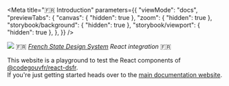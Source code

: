 
<Meta
    title="🇫🇷 Introduction" 
    parameters={{
        "viewMode": "docs",
        "previewTabs": {
            "canvas": { "hidden": true },
            "zoom": { "hidden": true },
            "storybook/background": { "hidden": true },
            "storybook/viewport": { "hidden": true },
        },
    }}
/>

<div style={{ "margin": "0 auto", "maxWidth": "600px", "textAlign": "center" }}>
    <img src="repo-card.png" />  
    🇫🇷 <i><a href="https://www.systeme-de-design.gouv.fr/">French State Design System</a> React integration</i> 🇫🇷 

This website is a playground to test the React components of [@codegouvfr/react-dsfr](https://github.com/codegouvfr/react-dsfr).  
If you're just getting started heads over to the [main documentation website](https://etalab-2.gitbook.io/dsfr-react/).
</div>